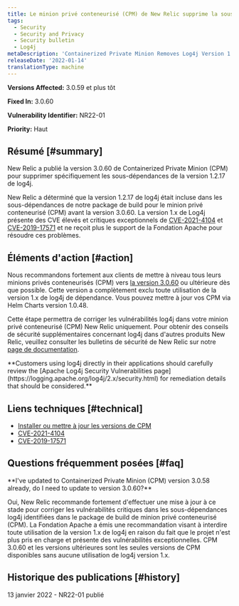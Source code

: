 ```yaml
---
title: Le minion privé conteneurisé (CPM) de New Relic supprime la sous-dépendance de Log4j version 1.2.17
tags:
  - Security
  - Security and Privacy
  - Security bulletin
  - Log4j
metaDescription: 'Containerized Private Minion Removes Log4j Version 1.2.17 subdependency, Security Bulletin NR22-01'
releaseDate: '2022-01-14'
translationType: machine
---
```


<DNT>**Versions Affected:**</DNT> 3.0.59 et plus tôt

<DNT>**Fixed In:**</DNT> 3.0.60

<DNT>**Vulnerability Identifier:**</DNT> NR22-01

<DNT>**Priority:**</DNT> Haut

## Résumé [#summary]

New Relic a publié la version 3.0.60 de Containerized Private Minion (CPM) pour supprimer spécifiquement les sous-dépendances de la version 1.2.17 de log4j.

New Relic a déterminé que la version 1.2.17 de log4j était incluse dans les sous-dépendances de notre package de build pour le minion privé conteneurisé (CPM) avant la version 3.0.60. La version 1.x de Log4j présente des CVE élevés et critiques exceptionnels de [CVE-2021-4104](https://nvd.nist.gov/vuln/detail/CVE-2021-4104) et [CVE-2019-17571](https://nvd.nist.gov/vuln/detail/CVE-2019-17571) et ne reçoit plus le support de la Fondation Apache pour résoudre ces problèmes.

## Éléments d&apos;action [#action]

Nous recommandons fortement aux clients de mettre à niveau tous leurs minions privés conteneurisés (CPM) vers [la version 3.0.60](/docs/release-notes/synthetics-release-notes/containerized-private-minions-release-notes/containerized-private-minion-cpm-3060) ou ultérieure dès que possible. Cette version a complètement exclu toute utilisation de la version 1.x de log4j de dépendance. Vous pouvez mettre à jour vos CPM via Helm Charts version 1.0.48.

Cette étape permettra de corriger les vulnérabilités log4j dans votre minion privé conteneurisé (CPM) New Relic uniquement. Pour obtenir des conseils de sécurité supplémentaires concernant log4j dans d&apos;autres produits New Relic, veuillez consulter les bulletins de sécurité de New Relic sur notre [page de documentation](/docs/security/security-privacy/information-security/security-bulletins/).

<DNT>
  **Customers using log4j directly in their applications should carefully review the [Apache Log4j Security Vulnerabilities page](https://logging.apache.org/log4j/2.x/security.html) for remediation details that should be considered.**
</DNT>

## Liens techniques [#technical]

* [Installer ou mettre à jour les versions de CPM](/docs/synthetics/synthetic-monitoring/private-locations/install-containerized-private-minions-cpms/#install)
* [CVE-2021-4104](https://nvd.nist.gov/vuln/detail/CVE-2021-4104)
* [CVE-2019-17571](https://nvd.nist.gov/vuln/detail/CVE-2019-17571)

## Questions fréquemment posées [#faq]

<DNT>
  **I&apos;ve updated to Containerized Private Minion (CPM) version 3.0.58 already, do I need to update to version 3.0.60?**
</DNT>

Oui, New Relic recommande fortement d&apos;effectuer une mise à jour à ce stade pour corriger les vulnérabilités critiques dans les sous-dépendances log4j identifiées dans le package de build de minion privé conteneurisé (CPM). La Fondation Apache a émis une recommandation visant à interdire toute utilisation de la version 1.x de log4j en raison du fait que le projet n&apos;est plus pris en charge et présente des vulnérabilités exceptionnelles. CPM 3.0.60 et les versions ultérieures sont les seules versions de CPM disponibles sans aucune utilisation de log4j version 1.x.

## Historique des publications [#history]

13 janvier 2022 - NR22-01 publié